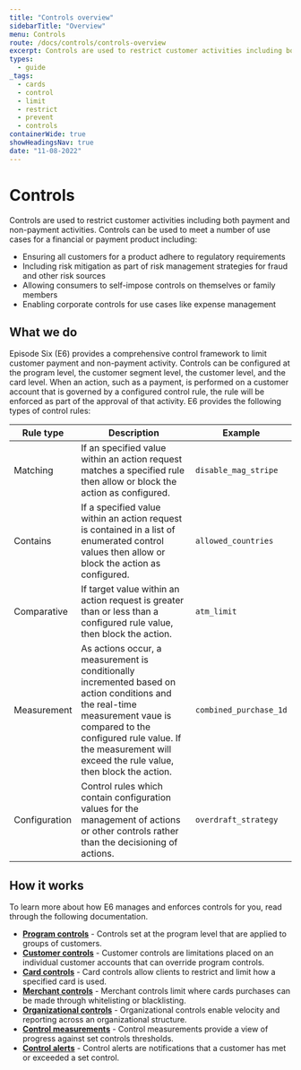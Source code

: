 ```yaml
---
title: "Controls overview"
sidebarTitle: "Overview"
menu: Controls
route: /docs/controls/controls-overview
excerpt: Controls are used to restrict customer activities including both payment and non-payment activities.
types: 
  - guide
_tags:
  - cards
  - control
  - limit
  - restrict
  - prevent
  - controls
containerWide: true
showHeadingsNav: true
date: "11-08-2022"
---
```


# Controls

Controls are used to restrict customer activities including both payment and non-payment activities. Controls can be used to meet a number of use cases for a financial or payment product including:

- Ensuring all customers for a product adhere to regulatory requirements
- Including risk mitigation as part of risk management strategies for fraud and other risk sources
- Allowing consumers to self-impose controls on themselves or family members
- Enabling corporate controls for use cases like expense management

## What we do

Episode Six (E6) provides a comprehensive control framework to limit customer payment and non-payment activity. Controls can be configured at the program level, the customer segment level, the customer level, and the card level. When an action, such as a payment, is performed on a customer account that is governed by a configured control rule, the rule will be enforced as part of the approval of that activity. E6 provides the following types of control rules:

| Rule type | Description | Example |
| ------------ | -- | -- |
| Matching | If an specified value within an action request matches a specified rule then allow or block the action as configured. | `disable_mag_stripe` |
| Contains | If a specified value within an action request is contained in a list of enumerated control values then allow or block the action as configured. | `allowed_countries` |
| Comparative | If target value within an action request is greater than or less than a configured rule value, then block the action. | `atm_limit` |
| Measurement | As actions occur, a measurement is conditionally incremented based on action conditions and the real-time measurement vaue is compared to the configured rule value. If the measurement will exceed the rule value, then block the action. | `combined_purchase_1d` |
| Configuration | Control rules which contain configuration values for the management of actions or other controls rather than the decisioning of actions. | `overdraft_strategy` |

## How it works

To learn more about how E6 manages and enforces controls for you, read through the following documentation.

- [**Program controls**](/docs/controls/program-controls) - Controls set at the program level that are applied to groups of customers.
- [**Customer controls**](/docs/controls/customer-controls) - Customer controls are limitations placed on an individual customer accounts that can override program controls.
- [**Card controls**](/docs/controls/card-controls) - Card controls allow clients to restrict and limit how a specified card is used.
- [**Merchant controls**](/docs/controls/merchant-controls) - Merchant controls limit where cards purchases can be made through whitelisting or blacklisting.
- [**Organizational controls**](/docs/controls/organizational-controls) - Organizational controls enable velocity and reporting across an organizational structure.
- [**Control measurements**](/docs/controls/control-measurements) - Control measurements provide a view of progress against set controls thresholds.
- [**Control alerts**](/docs/controls/control-alerts) - Control alerts are notifications that a customer has met or exceeded a set control.
